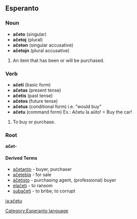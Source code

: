 ==Esperanto==
===Noun===

*'''aĉeto''' (singular)
*'''aĉetoj''' (plural)
*'''aĉeton''' (singular accusative)
*'''aĉetojn''' (plural accusative)

# An item that has been or will be purchased.

===Verb===

*'''aĉeti''' (basic form)
*'''aĉetas''' (present tense)
*'''aĉetis''' (past tense)
*'''aĉetos''' (future tense)
*'''aĉetus''' (conditional form) i.e. "would buy"
*'''aĉetu''' (command form) Ex.: Aĉetu la aûto! = Buy the car!

# To buy or purchase.

===Root===

'''aĉet-'''

==== Derived Terms ====
*[[aĉetanto]] - buyer, purchaser
*[[aĉetebla]] - for sale
*[[aĉetisto]] - purchasing agent, (professional) buyer
*[[elaĉeti]] - to ransom
*[[subaĉeti]] - to bribe, to corrupt

[[Category:Esperanto language]]

[[ja:aĉetu]]